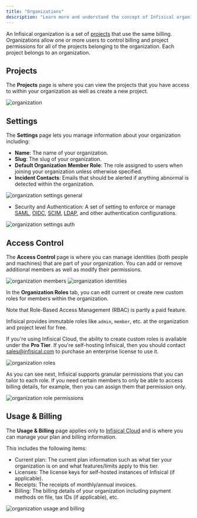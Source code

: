 ```yaml
---
title: "Organizations"
description: "Learn more and understand the concept of Infisical organizations."
---
```


An Infisical organization is a set of [projects](./project) that use the same billing. Organizations allow one or more users to control billing and project permissions for all of the projects belonging to the organization. Each project belongs to an organization.

## Projects

The **Projects** page is where you can view the projects that you have access to within your organization
as well as create a new project.

![organization](../../images/platform/organization/organization-projects.png)

## Settings

The **Settings** page lets you manage information about your organization including:

- **Name**: The name of your organization.
- **Slug**: The slug of your organization.
- **Default Organization Member Role**: The role assigned to users when joining your organization unless otherwise specified.
- **Incident Contacts**: Emails that should be alerted if anything abnormal is detected within the organization.

![organization settings general](../../images/platform/organization/organization-settings-general.png)

- Security and Authentication: A set of setting to enforce or manage [SAML](/documentation/platform/sso/overview), [OIDC](/documentation/platform/sso/overview), [SCIM](/documentation/platform/scim/overview), [LDAP](/documentation/platform/ldap/overview), and other authentication configurations.

![organization settings auth](../../images/platform/organization/organization-settings-auth.png)

## Access Control

The **Access Control** page is where you can manage identities (both people and machines) that are part of your organization.
You can add or remove additional members as well as modify their permissions.

![organization members](../../images/platform/organization/organization-members.png)
![organization identities](../../images/platform/organization/organization-machine-identities.png)

In the **Organization Roles** tab, you can edit current or create new custom roles for members within the organization.

<Info>
  Note that Role-Based Access Management (RBAC) is partly a paid feature.
  
  Infisical provides immutable roles like `admin`, `member`, etc.
  at the organization and project level for free.

If you're using Infisical Cloud, the ability to create custom roles is available under the **Pro Tier**.
If you're self-hosting Infisical, then you should contact sales@infisical.com to purchase an enterprise license to use it.

</Info>

![organization roles](../../images/platform/organization/organization-members-roles.png)

As you can see next, Infisical supports granular permissions that you can tailor to each role.
If you need certain members to only be able to access billing details, for example, then you can
assign them that permission only.

![organization role permissions](../../images/platform/organization/organization-members-roles-add-perm.png)

## Usage & Billing

The **Usage & Billing** page applies only to [Infisical Cloud](https://app.infisical.com) and is where you can
manage your plan and billing information.

This includes the following items:

- Current plan: The current plan information such as what tier your organization is on and what features/limits apply to this tier.
- Licenses: The license keys for self-hosted instances of Infisical (if applicable).
- Receipts: The receipts of monthly/annual invoices.
- Billing: The billing details of your organization including payment methods on file, tax IDs (if applicable), etc.

![organization usage and billing](../../images/platform/organization/organization-usage-billing.png)
